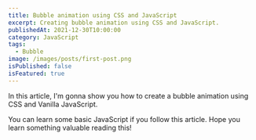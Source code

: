 ```yaml
---
title: Bubble animation using CSS and JavaScript
excerpt: Creating bubble animation using CSS and JavaScript.
publishedAt: 2021-12-30T10:00:00
category: JavaScript
tags:
  - Bubble
image: /images/posts/first-post.png
isPublished: false
isFeatured: true
---
```


In this article, I'm gonna show you how to create a bubble animation using CSS and Vanilla JavaScript.

You can learn some basic JavaScript if you follow this article. Hope you learn something valuable reading this!
